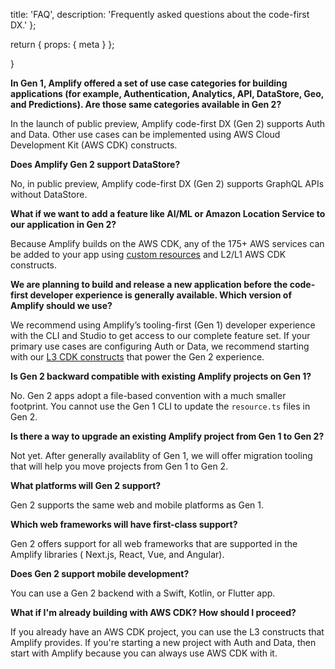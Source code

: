   title: 'FAQ',
  description: 'Frequently asked questions about the code-first DX.'
};

  return {
    props: {
      meta
    }
  };

}

**In Gen 1, Amplify offered a set of use case categories for building applications (for example, Authentication, Analytics, API, DataStore, Geo, and Predictions). Are those same categories available in Gen 2?**

In the launch of public preview, Amplify code-first DX (Gen 2) supports Auth and Data. Other use cases can be implemented using AWS Cloud Development Kit (AWS CDK) constructs.

**Does Amplify Gen 2 support DataStore?**

No, in public preview, Amplify code-first DX (Gen 2) supports GraphQL APIs without DataStore.

**What if we want to add a feature like AI/ML or Amazon Location Service to our application in Gen 2?**

Because Amplify builds on the AWS CDK, any of the 175+ AWS services can be added to your app using [custom resources](/gen2/build-a-backend/add-aws-services/custom-resources/) and L2/L1 AWS CDK constructs.

**We are planning to build and release a new application before the code-first developer experience is generally available. Which version of Amplify should we use?**

We recommend using Amplify’s tooling-first (Gen 1) developer experience with the CLI and Studio to get access to our complete feature set. If your primary use cases are configuring Auth or Data, we recommend starting with our [L3 CDK constructs](/gen2/reference/cdk-constructs/) that power the Gen 2 experience.

**Is Gen 2 backward compatible with existing Amplify projects on Gen 1?**

No. Gen 2 apps adopt a file-based convention with a much smaller footprint. You cannot use the Gen 1 CLI to update the `resource.ts` files in Gen 2.

**Is there a way to upgrade an existing Amplify project from Gen 1 to Gen 2?**

Not yet. After generally availablity of Gen 1, we will offer migration tooling that will help you move projects from Gen 1 to Gen 2.

**What platforms will Gen 2 support?** 

Gen 2 supports the same web and mobile platforms as Gen 1. 

**Which web frameworks will have first-class support?** 

Gen 2 offers support for all web frameworks that are supported in the Amplify libraries ( Next.js, React, Vue, and Angular).

**Does Gen 2 support mobile development?**

You can use a Gen 2 backend with a Swift, Kotlin, or Flutter app.

**What if I'm already building with AWS CDK? How should I proceed?**

If you already have an AWS CDK project, you can use the L3 constructs that Amplify provides. If you're starting a new project with Auth and Data, then start with Amplify because you can always use AWS CDK with it.
